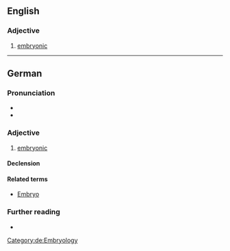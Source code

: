 ==English==

===Adjective===
{{en-adj|-}}

# [[embryonic]]

----

==German==

===Pronunciation===
* {{audio|De-embryonal.ogg|Audio|lang=de}}
* {{rhymes|aːl|lang=de}}

===Adjective===
{{de-adj|-}}

# [[embryonic]]

====Declension====
{{de-decl-adj-notcomp|embryonal}}

====Related terms====
* [[Embryo]]

===Further reading===
* {{R:Duden}}

[[Category:de:Embryology]]